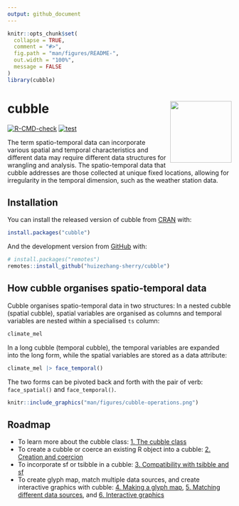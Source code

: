```yaml
---
output: github_document
---
```


<!-- README.md is generated from README.Rmd. Please edit that file -->

```r
knitr::opts_chunk$set(
  collapse = TRUE,
  comment = "#>",
  fig.path = "man/figures/README-",
  out.width = "100%",
  message = FALSE
)
library(cubble)
```

# cubble <a href='https://huizezhang-sherry.github.io/cubble/'><img src='man/figures/logo.svg' align="right" height="138.5" /></a>

<!-- badges: start -->
[![R-CMD-check](https://github.com/huizezhang-sherry/cubble/workflows/R-CMD-check/badge.svg)](https://github.com/huizezhang-sherry/cubble/actions)
[![test](https://github.com/huizezhang-sherry/cubble/actions/workflows/test.yaml/badge.svg)](https://github.com/huizezhang-sherry/cubble/actions/workflows/test.yaml)
<!-- badges: end -->

The term spatio-temporal data can incorporate various spatial and temporal characteristics and different data may require different data structures for wrangling and analysis. The spatio-temporal data that cubble addresses are those collected at unique fixed locations, allowing for irregularity in the temporal dimension, such as the weather station data. 

## Installation

You can install the released version of cubble from [CRAN](https://CRAN.R-project.org) with:

``` r
install.packages("cubble")
```

And the development version from [GitHub](https://github.com/) with:

``` r
# install.packages("remotes")
remotes::install_github("huizezhang-sherry/cubble")
```

## How cubble organises spatio-temporal data

Cubble organises spatio-temporal data in two structures: In a nested cubble (spatial cubble), spatial variables are organised as columns and temporal variables are nested within a specialised `ts` column: 

```r
climate_mel
```

In a long cubble (temporal cubble), the temporal variables are expanded into the long form, while the spatial variables are stored as a data attribute: 

```r
climate_mel |> face_temporal()
```

The two forms can be pivoted back and forth with the pair of verb: `face_spatial()` and `face_temporal()`.

```r
knitr::include_graphics("man/figures/cubble-operations.png")
```


## Roadmap

  * To learn more about the cubble class: [1. The cubble class](https://huizezhang-sherry.github.io/cubble/articles/cb1class.html)
  * To create a cubble or coerce an existing R object into a cubble: [2. Creation and coercion](https://huizezhang-sherry.github.io/cubble/articles/cb2create.html)
  * To incorporate sf or tsibble in a cubble: [3. Compatibility with tsibble and sf](https://huizezhang-sherry.github.io/cubble/articles/cb3tsibblesf.html)
  * To create glyph map, match multiple data sources, and create interactive graphics with cubble: [4. Making a glyph map](https://huizezhang-sherry.github.io/cubble/articles/cb4glyph.html), [5. Matching different data sources](https://huizezhang-sherry.github.io/cubble/articles/cb5match.html), and [6. Interactive graphics](https://huizezhang-sherry.github.io/cubble/articles/cb6interactive.html)
